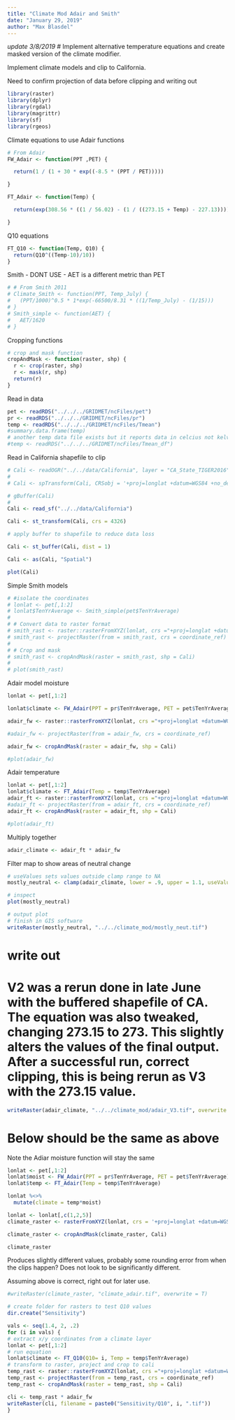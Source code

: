 ```yaml
---
title: "Climate Mod Adair and Smith"
date: "January 29, 2019"
author: "Max Blasdel"
---
```

*update 3/8/2019*
# Implement alternative temperature equations and create masked version of the climate modifier.

Implement climate models and clip to California. 

Need to confirm projection of data before clipping and writing out

```r
library(raster)
library(dplyr)
library(rgdal)
library(magrittr)
library(sf)
library(rgeos)
```

Climate equations to use
Adair functions
```r
# From Adair
FW_Adair <- function(PPT ,PET) {

  return(1 / (1 + 30 * exp((-8.5 * (PPT / PET)))))

}

FT_Adair <- function(Temp) {

  return(exp(308.56 * ((1 / 56.02) - (1 / ((273.15 + Temp) - 227.13)))))

}
```

Q10 equations
```r
FT_Q10 <- function(Temp, Q10) {
  return(Q10^((Temp-10)/10))
}
```

Smith - DONT USE - AET is a different metric than PET
```r
# # From Smith 2011
# Climate_Smith <- function(PPT, Temp_July) {
#   (PPT/1000)^0.5 * 1*exp(-66500/8.31 * ((1/Temp_July) - (1/15)))
# }
# Smith_simple <- function(AET) {
#   AET/1620
# }
```

Cropping functions
```r
# crop and mask function
cropAndMask <- function(raster, shp) {
  r <- crop(raster, shp)
  r <- mask(r, shp)
  return(r)
}
```

Read in data
```r
pet <- readRDS("../../../GRIDMET/ncFiles/pet")
pr <- readRDS("../../../GRIDMET/ncFiles/pr")
temp <- readRDS("../../../GRIDMET/ncFiles/Tmean")
#summary.data.frame(temp)
# another temp data file exists but it reports data in celcius not kelvin
#temp <- readRDS("../../../GRIDMET/ncFiles/Tmean_df")
```

Read in California shapefile to clip

```r
# Cali <- readOGR("../../data/California", layer = "CA_State_TIGER2016")
# 
# Cali <- spTransform(Cali, CRSobj = '+proj=longlat +datum=WGS84 +no_defs')

# gBuffer(Cali)
# 
Cali <- read_sf("../../data/California")

Cali <- st_transform(Cali, crs = 4326)

# apply buffer to shapefile to reduce data loss

Cali <- st_buffer(Cali, dist = 1)

Cali <- as(Cali, "Spatial")

plot(Cali)
```

Simple Smith models

```r
# #isolate the coordinates
# lonlat <- pet[,1:2]
# lonlat$TenYrAverage <- Smith_simple(pet$TenYrAverage)
# 
# # Convert data to raster format
# smith_rast <- raster::rasterFromXYZ(lonlat, crs ="+proj=longlat +datum=WGS84 +ellps=WGS84 +towgs84=0,0,0")
# smith_rast <- projectRaster(from = smith_rast, crs = coordinate_ref)
# 
# # Crop and mask
# smith_rast <- cropAndMask(raster = smith_rast, shp = Cali)
# 
# plot(smith_rast)
```

Adair model moisture

```r
lonlat <- pet[,1:2]

lonlat$climate <- FW_Adair(PPT = pr$TenYrAverage, PET = pet$TenYrAverage)

adair_fw <- raster::rasterFromXYZ(lonlat, crs ="+proj=longlat +datum=WGS84 +no_defs")

#adair_fw <- projectRaster(from = adair_fw, crs = coordinate_ref)

adair_fw <- cropAndMask(raster = adair_fw, shp = Cali)

#plot(adair_fw)
```

Adair temperature

```r
lonlat <- pet[,1:2]
lonlat$climate <- FT_Adair(Temp = temp$TenYrAverage)
adair_ft <- raster::rasterFromXYZ(lonlat, crs ="+proj=longlat +datum=WGS84 +no_defs")
#adair_ft <- projectRaster(from = adair_ft, crs = coordinate_ref)
adair_ft <- cropAndMask(raster = adair_ft, shp = Cali)

#plot(adair_ft)
```

Multiply together

```r
adair_climate <- adair_ft * adair_fw
```

Filter map to show areas of neutral change
```r
# useValues sets values outside clamp range to NA
mostly_neutral <- clamp(adair_climate, lower = .9, upper = 1.1, useValues = F)

# inspect
plot(mostly_neutral)

# output plot
# finish in GIS software
writeRaster(mostly_neutral, "../../climate_mod/mostly_neut.tif")
```


# write out 
# V2 was a rerun done in late June with the buffered shapefile of CA. The equation was also tweaked, changing 273.15 to 273. This slightly alters the values of the final output. After a successful run, correct clipping, this is being rerun as V3 with the 273.15 value. 

```r
writeRaster(adair_climate, "../../climate_mod/adair_V3.tif", overwrite = T)
```


# Below should be the same as above
Note the Adiar moisture function will stay the same

```r
lonlat <- pet[,1:2]
lonlat$moist <- FW_Adair(PPT = pr$TenYrAverage, PET = pet$TenYrAverage)
lonlat$temp <- FT_Adair(Temp = temp$TenYrAverage)

lonlat %<>% 
  mutate(climate = temp*moist)

lonlat <- lonlat[,c(1,2,5)]
climate_raster <- rasterFromXYZ(lonlat, crs = '+proj=longlat +datum=WGS84 +no_defs +ellps=WGS84 +towgs84=0,0,0')

climate_raster <- cropAndMask(climate_raster, Cali)

climate_raster
```

Produces slightly different values, probably some rounding error from when the clips happen? Does not look to be significantly different. 

Assuming above is correct, right out for later use.

```r
#writeRaster(climate_raster, "climate_adair.tif", overwrite = T)
```



```r
# create folder for rasters to test Q10 values
dir.create("Sensitivity")

vals <- seq(1.4, 2, .2)
for (i in vals) {
# extract x/y coordinates from a climate layer
lonlat <- pet[,1:2]
# run equation
lonlat$climate <- FT_Q10(Q10= i, Temp = temp$TenYrAverage)
# transform to raster, project and crop to cali
temp_rast <- raster::rasterFromXYZ(lonlat, crs ="+proj=longlat +datum=WGS84 +ellps=WGS84 +towgs84=0,0,0")
temp_rast <- projectRaster(from = temp_rast, crs = coordinate_ref)
temp_rast <- cropAndMask(raster = temp_rast, shp = Cali)

cli <- temp_rast * adair_fw
writeRaster(cli, filename = paste0("Sensitivity/Q10", i, ".tif"))
}
```







